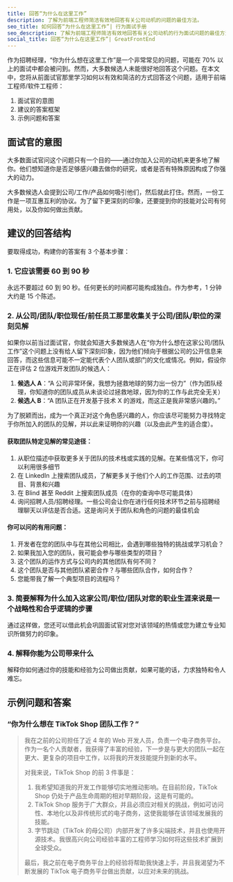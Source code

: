 ```yaml
---
title: 回答“为什么在这里工作”
description: 了解为前端工程师简洁有效地回答有关公司动机的问题的最佳方法。
seo_title: 如何回答“为什么在这里工作”| 行为面试手册
seo_description: 了解为前端工程师简洁有效地回答有关公司动机的行为面试问题的最佳方法。
social_title: 回答“为什么在这里工作”| GreatFrontEnd
---
```


作为招聘经理，“你为什么想在这里工作”是一个非常常见的问题，可能在 70% 以上的面试中都会被问到。然而，大多数候选人未能很好地回答这个问题。在本文中，您将从前面试官那里学习如何以有效和简洁的方式回答这个问题，适用于前端工程师/软件工程师：

1. 面试官的意图
2. 建议的答案框架
3. 示例问题和答案

## 面试官的意图

大多数面试官问这个问题只有一个目的——通过你加入公司的动机来更多地了解你。他们想知道你是否足够感兴趣去做你的研究，或者是否有特殊原因构成了你强大的动力。

大多数候选人会提到公司/工作/产品如何吸引他们，然后就此打住。然而，一份工作是一项互惠互利的协议。为了留下更深刻的印象，还要提到你的技能对公司有何用处，以及你如何做出贡献。

## 建议的回答结构

要取得成功，构建你的答案有 3 个基本步骤：

### 1. 它应该需要 60 到 90 秒

永远不要超过 60 到 90 秒。任何更长的时间都可能构成独白。作为参考，1 分钟大约是 15 个陈述。

### 2. 从公司/团队/职位现任/前任员工那里收集关于公司/团队/职位的深刻见解

如果你以前当过面试官，你就会知道大多数候选人在“你为什么想在这家公司/团队工作”这个问题上没有给人留下深刻印象，因为他们倾向于根据公司的公开信息来回答，而这些信息可能不一定能代表个人团队或部门的文化或情况。例如，假设你正在评估 2 位游戏开发团队的候选人：

1. **候选人 A**：“A 公司非常环保，我想为拯救地球的努力出一份力”（作为团队经理，你知道你的团队成员从未谈论过拯救地球，因为你的工作与此完全无关）
2. **候选人 B**：“A 团队正在开发基于技术 X 的游戏，而这正是我非常感兴趣的。”

为了脱颖而出，成为一个真正对这个角色感兴趣的人，你应该尽可能努力寻找特定于你所加入的团队的见解，并以此来证明你的兴趣（以及由此产生的适合度）。

#### 获取团队特定见解的常见途径：

1. 从职位描述中获取更多关于团队的技术栈或实践的见解。在某些情况下，你可以利用很多细节
2. 在 LinkedIn 上搜索团队成员，了解更多关于他们个人的工作范围、过去的项目、背景和兴趣
3. 在 Blind 甚至 Reddit 上搜索团队成员（在你的查询中尽可能具体）
4. 询问招聘人员/招聘经理。一些公司会让你在进行任何技术环节之前与招聘经理聊天以评估是否合适。这是询问关于团队和角色的问题的最佳机会

#### 你可以问的有用问题：

1. 开发者在您的团队中与在其他公司相比，会遇到哪些独特的挑战或学习机会？
2. 如果我加入您的团队，我可能会参与哪些类型的项目？
3. 这个团队的运作方式与公司内的其他团队有何不同？
4. 这个团队是否与其他团队紧密合作？与哪些团队合作，如何合作？
5. 您能带我了解一个典型项目的流程吗？

### 3. 简要解释为什么加入这家公司/职位/团队对您的职业生涯来说是一个战略性和合乎逻辑的步骤

通过这样做，您还可以借此机会巩固面试官对您对该领域的热情或您为建立专业知识所做努力的印象。

### 4. 解释你能为公司带来什么

解释你如何通过你的技能和经验为公司做出贡献，如果可能的话，力求独特和令人难忘。

## 示例问题和答案

### “你为什么想在 TikTok Shop 团队工作？”

> 我在之前的公司担任了近 4 年的 Web 开发人员，负责一个电子商务平台。作为一名个人贡献者，我获得了丰富的经验，下一步是与更大的团队一起在更大、更复杂的项目中工作，以将我的开发技能提升到新的水平。
>
> 对我来说，TikTok Shop 的前 3 件事是：
>
> 1. 我希望知道我的开发工作能够切实地推动影响。在目前阶段，TikTok Shop 仍处于产品生命周期的相对早期阶段，这是有可能的。
> 2. TikTok Shop 服务于广大群众，并且必须应对相关的挑战，例如可访问性、本地化以及非传统形式的电子商务，这使我能够在该领域发展我的技能。
> 3. 字节跳动（TikTok 的母公司）内部开发了许多尖端技术，并且也使用开源技术。我很高兴向公司经验丰富的工程师学习如何将这些技术扩展到全球受众。
>
> 最后，我之前在电子商务平台上的经验将帮助我快速上手，并且我渴望为不断发展的 TikTok 电子商务平台做出贡献，以应对未来的挑战。
